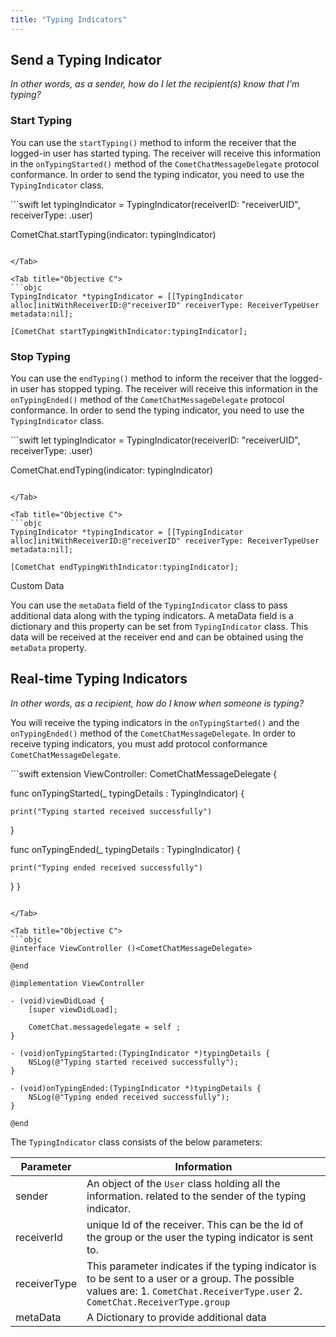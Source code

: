 ```yaml
---
title: "Typing Indicators"
---
```




## Send a Typing Indicator

*In other words, as a sender, how do I let the recipient(s) know that I'm typing?*

### Start Typing

You can use the `startTyping()` method to inform the receiver that the logged-in user has started typing. The receiver will receive this information in the `onTypingStarted()` method of the `CometChatMessageDelegate` protocol conformance. In order to send the typing indicator, you need to use the `TypingIndicator` class.

<Tabs>
<Tab title="Swift">
```swift
let typingIndicator = TypingIndicator(receiverID: "receiverUID", receiverType: .user)

CometChat.startTyping(indicator: typingIndicator)
```

</Tab>

<Tab title="Objective C">
```objc
TypingIndicator *typingIndicator = [[TypingIndicator alloc]initWithReceiverID:@"receiverID" receiverType: ReceiverTypeUser metadata:nil];

[CometChat startTypingWithIndicator:typingIndicator];
```

</Tab>

</Tabs>

### Stop Typing

You can use the `endTyping()` method to inform the receiver that the logged-in user has stopped typing. The receiver will receive this information in the `onTypingEnded()` method of the `CometChatMessageDelegate` protocol conformance. In order to send the typing indicator, you need to use the `TypingIndicator` class.

<Tabs>
<Tab title="Swift">
```swift
let typingIndicator = TypingIndicator(receiverID: "receiverUID", receiverType: .user)

CometChat.endTyping(indicator: typingIndicator)
```

</Tab>

<Tab title="Objective C">
```objc
TypingIndicator *typingIndicator = [[TypingIndicator alloc]initWithReceiverID:@"receiverID" receiverType: ReceiverTypeUser metadata:nil];

[CometChat endTypingWithIndicator:typingIndicator];
```

</Tab>

</Tabs>

<Note>
Custom Data

You can use the `metaData` field of the `TypingIndicator` class to pass additional data along with the typing indicators. A metaData field is a dictionary and this property can be set from `TypingIndicator` class. This data will be received at the receiver end and can be obtained using the `metaData` property.

</Note>

## Real-time Typing Indicators

*In other words, as a recipient, how do I know when someone is typing?*

You will receive the typing indicators in the `onTypingStarted()` and the `onTypingEnded()` method of the `CometChatMessageDelegate`. In order to receive typing indicators, you must add protocol conformance `CometChatMessageDelegate`.

<Tabs>
<Tab title="Swift">
```swift
extension ViewController: CometChatMessageDelegate {

  func onTypingStarted(_ typingDetails : TypingIndicator) {

    print("Typing started received successfully")
  }

  func onTypingEnded(_ typingDetails : TypingIndicator) {

    print("Typing ended received successfully")
  }
}
```

</Tab>

<Tab title="Objective C">
```objc
@interface ViewController ()<CometChatMessageDelegate>

@end

@implementation ViewController

- (void)viewDidLoad {
    [super viewDidLoad];
    
    CometChat.messagedelegate = self ;
}

- (void)onTypingStarted:(TypingIndicator *)typingDetails {
    NSLog(@"Typing started received successfully");
}

- (void)onTypingEnded:(TypingIndicator *)typingDetails {
    NSLog(@"Typing ended received successfully");
}

@end
```

</Tab>

</Tabs>

The `TypingIndicator` class consists of the below parameters:

| Parameter    | Information                                                                                                                                                                      |
| ------------ | -------------------------------------------------------------------------------------------------------------------------------------------------------------------------------- |
| sender       | An object of the `User` class holding all the information. related to the sender of the typing indicator.                                                                        |
| receiverId   | unique Id of the receiver. This can be the Id of the group or the user the typing indicator is sent to.                                                                          |
| receiverType | This parameter indicates if the typing indicator is to be sent to a user or a group. The possible values are: 1. `CometChat.ReceiverType.user` 2. `CometChat.ReceiverType.group` |
| metaData     | A Dictionary to provide additional data                                                                                                                                          |
